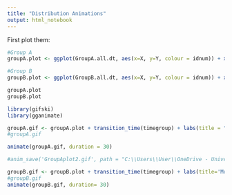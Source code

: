 ---
title: "Distribution Animations"
output: html_notebook
---

First plot them:
```{r}
#Group A
groupA.plot <- ggplot(GroupA.all.dt, aes(x=X, y=Y, colour = idnum)) + xlim(394850, 395300) + ylim(4437050, 4437280) +geom_point()

#Group B
groupB.plot <- ggplot(GroupB.all.dt, aes(x=X, y=Y, colour = idnum)) + xlim(317910, 318000) + ylim(4367510, 4367820) +geom_point()

groupA.plot
groupB.plot
```

```{r}
library(gifski)
library(gganimate)

groupA.gif <- groupA.plot + transition_time(timegroup) + labs(title = "Movement of Group A over Time", x = 'X-Coordinate', y = 'Y-COordinate', color = 'ID Number') + #shadow_wake(wake_length = 0.2, size = NULL, alpha = 0.1)
#groupA.gif

animate(groupA.gif, duration = 30)

#anim_save('GroupAplot2.gif', path = "C:\\Users\\User\\OneDrive - University College Cork\\Documents\\MSc\\Thesis\\X217 gif")
```

```{r}
groupB.gif <- groupB.plot + transition_time(timegroup) + labs(title='Movement of Group B Herd', colour = 'ID number')
#groupB.gif
animate(groupB.gif, duration= 30)
```

